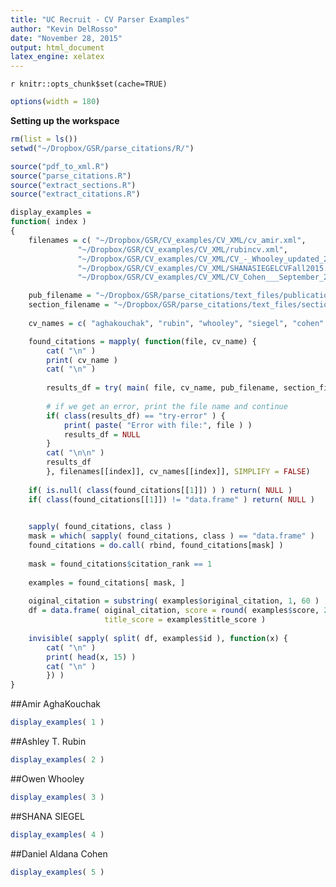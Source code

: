 ```yaml
---
title: "UC Recruit - CV Parser Examples"
author: "Kevin DelRosso"
date: "November 28, 2015"
output: html_document
latex_engine: xelatex
---
```


`r knitr::opts_chunk$set(cache=TRUE)`

```r
options(width = 180)
```

**Setting up the workspace**

```r
rm(list = ls())
setwd("~/Dropbox/GSR/parse_citations/R/")

source("pdf_to_xml.R")
source("parse_citations.R")
source("extract_sections.R")
source("extract_citations.R")

display_examples =
function( index )
{
    filenames = c( "~/Dropbox/GSR/CV_examples/CV_XML/cv_amir.xml",
               "~/Dropbox/GSR/CV_examples/CV_XML/rubincv.xml",
               "~/Dropbox/GSR/CV_examples/CV_XML/CV_-_Whooley_updated_2015_apps.xml",
               "~/Dropbox/GSR/CV_examples/CV_XML/SHANASIEGELCVFall2015.xml",
               "~/Dropbox/GSR/CV_examples/CV_XML/CV_Cohen___September_2015.xml" )

    pub_filename = "~/Dropbox/GSR/parse_citations/text_files/publications.txt"
    section_filename = "~/Dropbox/GSR/parse_citations/text_files/section_names.txt"
    
    cv_names = c( "aghakouchak", "rubin", "whooley", "siegel", "cohen" )

    found_citations = mapply( function(file, cv_name) {
        cat( "\n" )
        print( cv_name )
        cat( "\n" )
        
        results_df = try( main( file, cv_name, pub_filename, section_filename ), silent = TRUE )
        
        # if we get an error, print the file name and continue
        if( class(results_df) == "try-error" ) {
            print( paste( "Error with file:", file ) )
            results_df = NULL
        }
        cat( "\n\n" )
        results_df
        }, filenames[[index]], cv_names[[index]], SIMPLIFY = FALSE)
    
    if( is.null( class(found_citations[[1]]) ) ) return( NULL )
    if( class(found_citations[[1]]) != "data.frame" ) return( NULL )

    
    sapply( found_citations, class )
    mask = which( sapply( found_citations, class ) == "data.frame" )
    found_citations = do.call( rbind, found_citations[mask] )
    
    mask = found_citations$citation_rank == 1
    
    examples = found_citations[ mask, ]
    
    oiginal_citation = substring( examples$original_citation, 1, 60 )
    df = data.frame( oiginal_citation, score = round( examples$score, 2) , 
                     title_score = examples$title_score )
    
    invisible( sapply( split( df, examples$id ), function(x) {
        cat( "\n" )
        print( head(x, 15) ) 
        cat( "\n" )
        }) )
}
```

##Amir AghaKouchak

```r
display_examples( 1 )
```

##Ashley T. Rubin

```r
display_examples( 2 )
```

##Owen Whooley

```r
display_examples( 3 )
```

##SHANA SIEGEL

```r
display_examples( 4 )
```

##Daniel Aldana Cohen

```r
display_examples( 5 )
```

